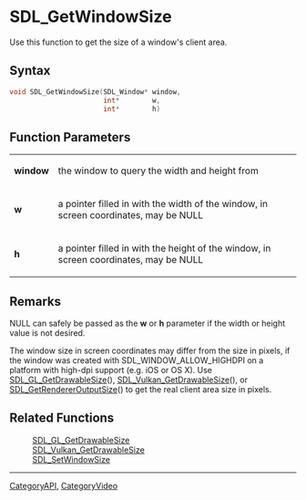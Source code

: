 
= SDL_GetWindowSize =
Use this function to get the size of a window's client area.


== Syntax ==
<syntaxhighlight lang='c++'>
void SDL_GetWindowSize(SDL_Window* window,
                       int*        w,
                       int*        h)
</syntaxhighlight>

== Function Parameters ==
{|
|'''window'''
|the window to query the width and height from
|-
|'''w'''
|a pointer filled in with the width of the window, in screen coordinates, may be NULL
|-
|'''h'''
|a pointer filled in with the height of the window, in screen coordinates, may be NULL
|}

== Remarks ==
NULL can safely be passed as the '''w''' or '''h''' parameter if the width or height value is not desired.

The window size in screen coordinates may differ from the size in pixels, if the window was created with SDL_WINDOW_ALLOW_HIGHDPI on a platform with high-dpi support (e.g. iOS or OS X). Use [[SDL_GL_GetDrawableSize]](), [[SDL_Vulkan_GetDrawableSize]](), or [[SDL_GetRendererOutputSize]]() to get the real client area size in pixels.

== Related Functions ==
:[[SDL_GL_GetDrawableSize]]
:[[SDL_Vulkan_GetDrawableSize]]
:[[SDL_SetWindowSize]]

----
[[CategoryAPI]], [[CategoryVideo]]
